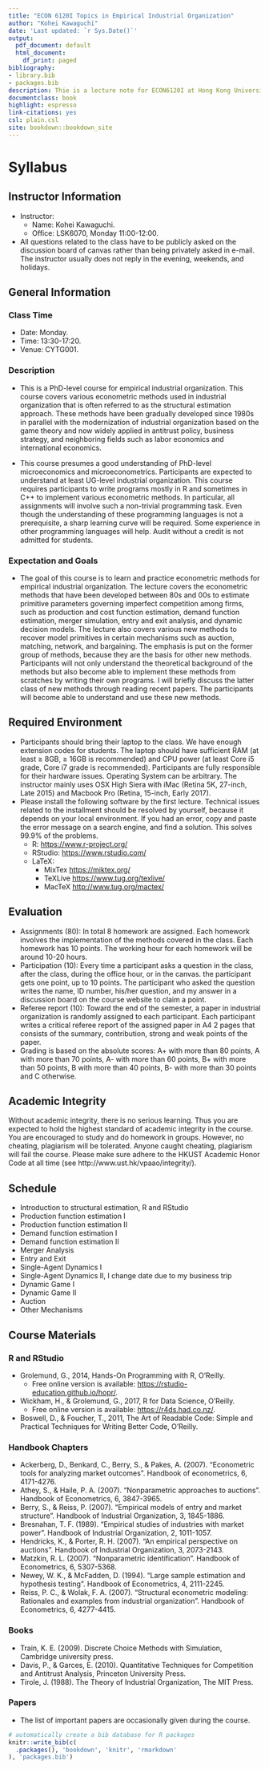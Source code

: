```yaml
--- 
title: "ECON 6120I Topics in Empirical Industrial Organization"
author: "Kohei Kawaguchi"
date: 'Last updated: `r Sys.Date()`'
output:
  pdf_document: default
  html_document:
    df_print: paged
bibliography:
- library.bib
- packages.bib
description: Thie is a lecture note for ECON6120I at Hong Kong University of Science and Technology. 
documentclass: book
highlight: espresso
link-citations: yes
csl: plain.csl
site: bookdown::bookdown_site
---
```


# Syllabus

## Instructor Information

- Instructor:
    - Name: Kohei Kawaguchi.
    - Office: LSK6070, Monday 11:00-12:00.
- All questions related to the class have to be publicly asked on the discussion board of canvas rather than being privately asked in e-mail. The instructor usually does not reply in the evening, weekends, and holidays.

    

## General Information

### Class Time

- Date: Monday.
- Time: 13:30-17:20.
- Venue: CYTG001.


### Description

- This is a PhD-level course for empirical industrial organization. This course covers various econometric methods used in industrial organization that is often referred to as the structural estimation approach. These methods have been gradually developed since 1980s in parallel with the modernization of industrial organization based on the game theory and now widely applied in antitrust policy, business strategy, and neighboring fields such as labor economics and international economics.

- This course presumes a good understanding of PhD-level microeconomics and microeconometrics. Participants are expected to understand at least UG-level industrial organization. This course requires participants to write programs mostly in R and sometimes in C++ to implement various econometric methods. In particular, all assignments will involve such a non-trivial programming task. Even though the understanding of these programming languages is not a prerequisite, a sharp learning curve will be required. Some experience in other programming languages will help. Audit without a credit is not admitted for students.


### Expectation and Goals

- The goal of this course is to learn and practice econometric methods for empirical industrial organization. The lecture covers the econometric methods that have been developed between 80s and 00s to estimate primitive parameters governing imperfect competition among firms,  such as production and cost function estimation, demand function estimation, merger simulation, entry and exit analysis, and dynamic decision models. The lecture also covers various new methods to recover model primitives in certain mechanisms such as auction, matching, network, and bargaining. The emphasis is put on the former group of methods, because they are the basis for other new methods. Participants will not only understand the theoretical background of the methods but also become able to implement these methods from scratches by writing their own programs. I will briefly discuss the latter class of new methods through reading recent papers. The participants will become able to understand and use these new methods.  

## Required Environment

- Participants should bring their laptop to the class. We have enough extension codes for students. The laptop should have sufficient RAM (at least $\ge$ 8GB, $\ge$ 16GB is recommended) and CPU power (at least Core i5 grade, Core i7 grade is recommended). Participants are fully responsible for their hardware issues. Operating System can be arbitrary. The instructor mainly uses OSX High Siera with iMac (Retina 5K, 27-inch, Late 2015) and Macbook Pro (Retina, 15-inch, Early 2017).
- Please install the following software by the first lecture. Technical issues related to the installment should be resolved by yourself, because it depends on your local environment. If you had an error, copy and paste the error message on a search engine, and find a solution. This solves 99.9% of the problems.
    - R: [https://www.r-project.org/](https://www.r-project.org/)
    - RStudio: [https://www.rstudio.com/](https://www.rstudio.com/)
    - LaTeX: 
        - MixTex [https://miktex.org/](https://miktex.org/)
        - TeXLive [https://www.tug.org/texlive/](https://www.tug.org/texlive/)
        - MacTeX [http://www.tug.org/mactex/](http://www.tug.org/mactex/)



## Evaluation

- Assignments (80): In total 8 homework are assigned. Each homework involves the implementation of the methods covered in the class. Each homework has 10 points. The working hour for each homework will be around 10-20 hours.
- Participation (10): Every time a participant asks a question in the class, after the class, during the office hour, or in the canvas. the participant gets one point, up to 10 points. The participant who asked the question writes the name, ID number, his/her question, and my answer in a discussion board on the course website to claim a point.
- Referee report (10): Toward the end of the semester, a paper in industrial organization is randomly assigned to each participant. Each participant writes a critical referee report of the assigned paper in A4 2 pages that consists of the summary, contribution, strong and weak points of the paper.
- Grading is based on the absolute scores: A+ with more than 80 points, A with more than 70 points, A- with more than 60 points, B+ with more than 50 points, B with more than 40 points, B- with more than 30 points and C otherwise. 


## Academic Integrity

Without academic integrity, there is no serious learning. Thus you are expected to hold the highest standard of academic integrity in the course. You are encouraged to study and do homework in groups. However, no cheating, plagiarism will be tolerated. Anyone caught
cheating, plagiarism will fail the course. Please make sure adhere to the HKUST Academic
Honor Code at all time (see http://www.ust.hk/vpaao/integrity/).


## Schedule

- Introduction to structural estimation, R and RStudio 
- Production function estimation I
- Production function estimation II
- Demand function estimation I
- Demand function estimation II
- Merger Analysis 
- Entry and Exit 
- Single-Agent Dynamics I 
- Single-Agent Dynamics II, I change date due to my business trip 
- Dynamic Game I 
- Dynamic Game II 
- Auction 
- Other Mechanisms 


## Course Materials

### R and RStudio

- Grolemund, G., 2014, Hands-On Programming with R, O'Reilly.
    - Free online version is available: [https://rstudio-education.github.io/hopr/](https://rstudio-education.github.io/hopr/).
- Wickham, H., & Grolemund, G., 2017, R for Data Science, O'Reilly.
    - Free online version is available: [https://r4ds.had.co.nz/](https://r4ds.had.co.nz/).
- Boswell, D., & Foucher, T., 2011, The Art of Readable Code: Simple and Practical Techniques for Writing Better Code, O'Reilly.

### Handbook Chapters

- Ackerberg, D., Benkard, C., Berry, S., & Pakes, A. (2007). "Econometric tools for analyzing market outcomes". Handbook of econometrics, 6, 4171-4276.
- Athey, S., & Haile, P. A. (2007). "Nonparametric approaches to auctions". Handbook of
Econometrics, 6, 3847-3965.
- Berry, S., & Reiss, P. (2007). "Empirical models of entry and market structure". Handbook of Industrial Organization, 3, 1845-1886.
- Bresnahan, T. F. (1989). "Empirical studies of industries with market power". Handbook of
Industrial Organization, 2, 1011-1057.
- Hendricks, K., & Porter, R. H. (2007). "An empirical perspective on auctions". Handbook of
Industrial Organization, 3, 2073-2143.
- Matzkin, R. L. (2007). "Nonparametric identification". Handbook of Econometrics, 6, 5307-5368.
- Newey, W. K., & McFadden, D. (1994). "Large sample estimation and hypothesis testing". Handbook of Econometrics, 4, 2111-2245.
- Reiss, P. C., & Wolak, F. A. (2007). "Structural econometric modeling: Rationales and examples from industrial organization". Handbook of Econometrics, 6, 4277-4415.

### Books

- Train, K. E. (2009). Discrete Choice Methods with Simulation, Cambridge university press.
- Davis, P., & Garces, E. (2010). Quantitative Techniques for Competition and Antitrust Analysis, Princeton University Press.
- Tirole, J. (1988). The Theory of Industrial Organization, The MIT Press.

### Papers

- The list of important papers are occasionally given during the course.



```r
# automatically create a bib database for R packages
knitr::write_bib(c(
  .packages(), 'bookdown', 'knitr', 'rmarkdown'
), 'packages.bib')
```
